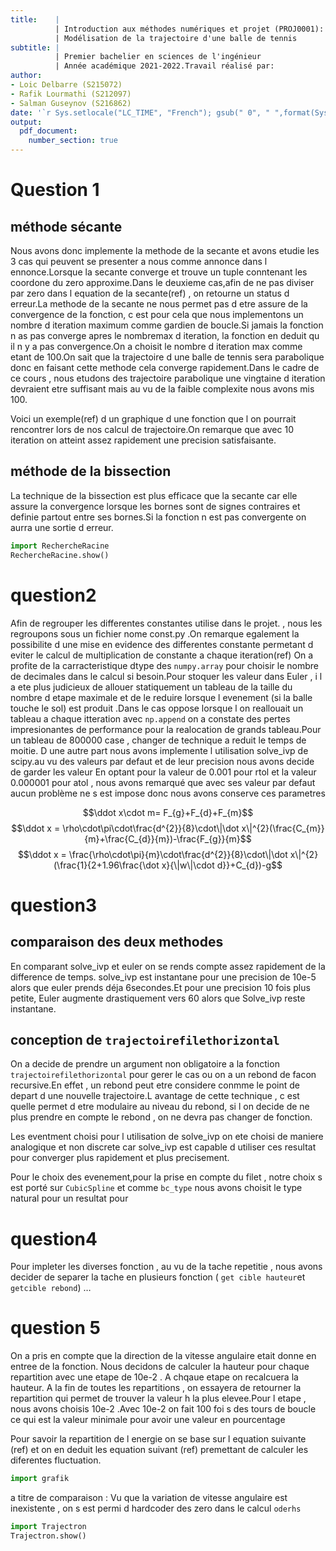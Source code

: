 ```yaml
---
title:    |
          | Introduction aux méthodes numériques et projet (PROJ0001):
          | Modélisation de la trajectoire d'une balle de tennis 
subtitle: | 
          | Premier bachelier en sciences de l'ingénieur
          | Année académique 2021-2022.Travail réalisé par:
author:
- Loic Delbarre (S215072)
- Rafik Lourmathi (S212097)
- Salman Guseynov (S216862)
date: '`r Sys.setlocale("LC_TIME", "French"); gsub(" 0", " ",format(Sys.Date(), "Le %d %B %Y"))`'
output: 
  pdf_document:
    number_section: true
---
```

<!--metadata en YAML utilise par pandoc pour faire le document LaTeX -->
<!--definition de la police et ajout d un saut de page-->
\newpage
\fontsize{12}{1} 
\selectfont
\tableofcontents
\newpage

# Question 1

## méthode sécante 

Nous avons donc implemente la methode de la secante et avons etudie les 3 cas qui peuvent se presenter a nous comme annonce dans l ennonce.Lorsque la secante converge et trouve un tuple conntenant les coordone du zero approxime.Dans le deuxieme cas,afin de ne pas diviser par zero dans l equation de la secante(ref) , on retourne un status d erreur.La methode de la secante ne nous permet pas d etre assure de la convergence de la fonction, c est pour cela que nous implementons un nombre d iteration maximum comme gardien de boucle.Si jamais la fonction n as pas converge apres le nombremax d iteration, la fonction en deduit qu il n y a pas convergence.On a choisit le nombre d iteration max comme etant de 100.On sait que la trajectoire d une balle de tennis sera parabolique donc en faisant cette methode cela converge rapidement.Dans le cadre de ce cours , nous etudons des trajectoire parabolique une vingtaine d iteration devraient etre suffisant mais au vu de la faible complexite nous avons mis 100.<!--Si la fonction etait chronophage, cela aurrait augmente le temps latence de recuperation du resultat.Par exemple si la fonction prennait une seconde , avec 100 iteration max  on aurrait 100 secondes si jamais on diverge.-->


Voici un exemple(ref) d un graphique d une fonction que l on pourrait rencontrer lors de nos calcul de trajectoire.On remarque que avec 10 iteration on atteint assez rapidement une precision satisfaisante.

## méthode de la bissection
La technique de la bissection est plus efficace que la secante car elle assure la convergence lorsque les bornes sont de signes contraires et definie partout entre ses bornes.Si la fonction n est pas convergente on aurra une sortie d erreur.

```python
import RechercheRacine
RechercheRacine.show()
```

# question2

Afin de regrouper les differentes constantes utilise dans le projet. , nous les regroupons sous un fichier nome const.py .On remarque egalement la possibilite d une mise en evidence des differentes constante permetant d eviter le calcul de multiplication de constante a chaque iteration(ref)
On a profite de la carracteristique dtype des `numpy.array` pour choisir le nombre de decimales dans le calcul si besoin.Pour stoquer les valeur dans Euler , i l a ete plus judicieux de allouer statiquement un tableau de la taille du nombre d etape maximale et de le reduire lorsque l evenement (si la balle touche le sol) est produit .Dans le cas oppose lorsque l on reallouait un tableau a chaque itteration avec `np.append` on a constate des pertes impresionantes de performance pour la realocation de grands tableau.Pour un tableau de 800000 case , changer de technique a reduit le temps de moitie.
D une autre part nous avons implemente l utilisation solve\_ivp de scipy.au vu des valeurs par defaut et de leur precision nous avons decide de garder les valeur
En optant pour la valeur de 0.001 pour
rtol et la valeur 0.000001 pour atol , nous avons remarqué que avec ses valeur par defaut  aucun problème ne s est impose donc nous avons conserve ces parametres 

$$\ddot x\cdot m= F_{g}+F_{d}+F_{m}$$
$$\ddot x = \rho\cdot\pi\cdot\frac{d^{2}}{8}\cdot\|\dot x\|^{2}(\frac{C_{m}}{m}+\frac{C_{d}}{m})-\frac{F_{g}}{m}$$
$$\ddot x = \frac{\rho\cdot\pi}{m}\cdot\frac{d^{2}}{8}\cdot\|\dot x\|^{2}(\frac{1}{2+1.96\frac{\dot x}{\|w\|\cdot d}}+C_{d})-g$$
<!-- ajouter un graph 3d on prends pas en compte le filet rebond-->
<!--
 echo false permet de ne pas montrer le code mais juste de diffuser l output

#ajouter des equation peut etre utile pour expliquer certaines demarches
#-> numeroter les figures
#-> titre legende
#-> axes 
#referencer les figures pour chaques fct comme justification
-->

# question3

## comparaison des deux methodes
En comparant solve\_ivp et euler on se rends compte assez rapidement de la difference de temps.
solve\_ivp est instantane pour une precision de 10e-5 alors que euler prends déja 6secondes.Et pour une precision 10 fois plus petite, Euler augmente drastiquement vers 60 alors que Solve\_ivp reste instantane.

## conception de `trajectoirefilethorizontal`

On a decide de prendre un argument non obligatoire a la fonction `trajectoirefilethorizontal` pour gerer le cas ou on a un rebond de facon recursive.En effet , un rebond peut etre considere conmme le point de depart d une nouvelle trajectoire.L avantage de cette technique , c est quelle permet d etre modulaire au niveau du rebond, si l on decide de ne plus prendre en compte le rebond , on ne devra pas changer de fonction.

Les eventment choisi pour l utilisation de solve\_ivp on ete choisi de maniere analogique et non discrete car solve\_ivp est capable d utiliser ces resultat pour converger plus rapidement et plus precisement.

Pour le choix des evenement,pour la prise en compte du filet , notre choix s est porté sur `CubicSpline` et comme `bc_type` nous avons choisit le type natural pour un resultat pour 

# question4 
Pour impleter les diverses fonction , au vu de la tache repetitie , nous avons decider de separer la tache en plusieurs fonction ( `get cible hauteur`et `getcible rebond`)
...
<!--spam graph-->

# question 5 

On a pris en compte que la direction de la vitesse angulaire etait donne en entree de la fonction.
Nous decidons de calculer la hauteur pour chaque repartition avec une etape de 10e-2 .
A chqaue etape on recalcuera la hauteur. A la fin de toutes les repartitions , on essayera de retourner la repartition qui permet de trouver la valeur h la plus elevee.Pour l etape , nous avons choisis 10e-2 .Avec 10e-2 on fait 100 foi s des tours de boucle ce qui est la valeur minimale pour avoir une valeur en pourcentage 

Pour savoir la repartition de l energie on se base sur l equation suivante (ref) et on en deduit les equation suivant (ref) premettant de calculer les diferentes fluctuation.

```python
import grafik

```
<!--faire un graph repartition en fct de omega -->



a titre de comparaison :
<!-- tableau de vitesse-->
Vu que la variation de vitesse angulaire est inexistente , on s est permi d hardcoder des zero dans le calcul `oderhs` 

```python
import Trajectron
Trajectron.show()
```


